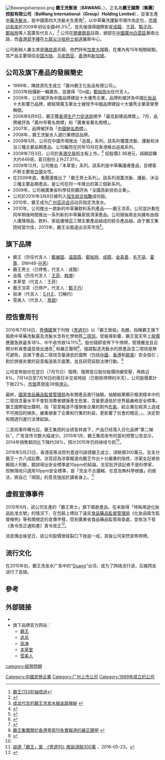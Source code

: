 {{Infobox_Company |
  company_name_zh = 霸王國際（集團）控股有限公司  |
  company_name = 霸王國際（集團）控股有限公司 |
  company_logo = [[File:bwintl.png|File:bwintl.png]] |
  company_type = [[民營企業|民營企業]] |
  foundation = 1989年 |
  location ={{CHN}}[[廣州|廣州]]|
  industry = [[日化|日化]]|
  key_people = [[董事長|董事長]]：[[陳啟源_(企業家)|陳啟源]] | 
  sales =  14.75億元[[人民幣|人民幣]]（2010年）|
  profit = -1.18亿元人民幣（2010年）|
  asset =  20.34 億元人民幣（2009年12月）|
  market_value = |
  num_employees = |
  revenue = |
  products = 洗髮產品、護髮產品、護膚產品以及清潔產品|
  parent = |
  homepage = [https://web.archive.org/web/20090707093633/http://www.bawang.com.cn/ 霸王國際有限公司]
}}

[[File:Bawangshampoo.png|right]]
'''霸王洗髮液'''（'''BAWANG'''，{{sehk|1338}}），正名為'''霸王國際（集團）控股有限公司'''（'''BaWang International（Group）Holding Limited'''），從事生產[[中藥|中藥]][[洗髮水|洗髮水]]，是中國第四大洗髮水生產商<ref>[http://www.104mfonline.com.hk/MetroFinance/InvestmentBlog/InvestmentBlogDetail.aspx?InvestmentBlogID=66f4f1dc-a1d0-4a54-840d-61528deade5e 霸王(1338)抽唔過]{{dead link|date=2018年5月 |bot=InternetArchiveBot |fix-attempted=yes }}</ref>，以中草藥洗護髮市場作為定位，[[市場佔有率|市場佔有率]]於2009年初佔全國46.3%<ref>{{Cite web |url=http://hk.news.yahoo.com/article/090629/9/cxrq.html |title=《品中資－李飛揚》霸王（01338）是高風險內需股 |access-date=2009-07-04 |archive-date=2009-07-10 |archive-url=https://web.archive.org/web/20090710141042/http://hk.news.yahoo.com/article/090629/9/cxrq.html |dead-url=no }}</ref>，並先後請得國際影星[[成龍|成龍]]、[[王菲|王菲]]、[[甄子丹|甄子丹]]、[[鄭裕玲|鄭裕玲]]等人當廣告代言人。<ref>[http://sh.sina.com.cn/citylink/ed/l/2009-06-23/17052624.html 成龙代言的霸王洗发水掘金路揭秘] {{webarchive|url=https://web.archive.org/web/20150402125923/http://sh.sina.com.cn/citylink/ed/l/2009-06-23/17052624.html |date=2015-04-02 }}</ref> 公司在[[開曼群島|開曼群島]]註冊，總部在[[中國|中國]][[廣州|廣州]][[白雲區|白雲區]]華南北路，而[[香港|香港]][[寫字樓|寫字樓]]在[[九龍|九龍]][[尖沙咀|尖沙咀]][[柯士甸道|柯士甸道]]麗斯中心。

公司創辦人兼主席是[[陳啟源_(企業家)|陳啟源]]夫婦，他們持有[[加拿大|加拿大]]國籍，在業內有15年相關經驗。其产品主要销往[[中国大陆|中国大陆]]、[[马来西亚|马来西亚]]、[[香港|香港]]和[[新加坡|新加坡]]。

==公司及旗下產品的發展簡史==
*1989年，陳啟源先生成立「廣州霸王化妝品有限公司」。
*2003年拍攝新一輯廣告，並邀得「Do姐」[[鄭裕玲|鄭裕玲]]出任代言人。
*2006年，公司被評為中國品牌建設十大優秀企業，品牌則被評為中國[[化妝品|化妝品]]十大影響力品牌，總經理萬玉華女士被授予中國品牌建設十大優秀企業家榮譽稱號。
*2006年6月9日，霸王獲[[香港生产力促进局|香港生产力促进局]]頒予「最佳創建品牌奬」。7月，品牌被評為「廣州市著名商標」和「廣東省著名商標」。
*2007年，品牌被評為「[[中國馳名商標|中國馳名商標]]」。
*2008年，霸王洗髮水入選行業標誌品牌。
*2009年5月，公司在中國市場推出「追風」系列。該系列覆蓋洗髮、護髮和沐浴三種主要品類產品。公司繼而在同年10月在香港推出追風系列。
*2009年7月3日，公司於[[香港交易所|香港交易所]]主板上市。<ref>{{Cite web |url=http://www.hkexnews.hk/listedco/listconews/sehk/20090622/LTN20090622029_C.htm |title=上市招股書內容 |access-date=2009-06-22 |archive-date=2009-07-26 |archive-url=https://web.archive.org/web/20090726022543/http://www.hkexnews.hk/listedco/listconews/sehk/20090622/LTN20090622029_C.htm |dead-url=no }}</ref> 招股價2.38港元，超額認購大约446倍，首日股份上升27.31%。
*2009年12月，公司推出「本草堂」系列。該系列是中草藥護膚產品，目標客戶群主要是[[白領|白領]]女性。
*在2009年底，集團還推出了「霸王男士系列」。該系列涵蓋洗髮、護髮、沐浴三種主要品類產品，是公司在同一年推出的第三個新系列。
*2009年，公司被廣東省科學技術廳評為「全國高新技術企業」。
*公司於2010年3月8日被列入[[恒生綜合指數|恒生綜合指數]]成份股。
*2010年，霸王成为[[广州亚运会|广州亚运会]]运动员指定洗发水。
*2010年，公司推出一款新的中草藥飲料系列產品——霸王凉茶。公司並計劃在同年稍後時間推出一系列新的中草藥家居清潔產品。公司隨後將走向擁有由個人護理用品、飲料、家庭護理這三類主要產品組成的綜合產品組。由于霸王集团经营欠佳，2013年，霸王全面退出凉茶市场<ref name="亏损">{{cite news|title=二噁烷“梦魇”难消 霸王连续五年亏损|url=http://news.hexun.com/2015-03-10/173888536.html|publisher=和讯|date=2015-03-10|accessdate=2015-03-10|archive-url=https://web.archive.org/web/20150416101639/http://news.hexun.com/2015-03-10/173888536.html|archive-date=2015-04-16|dead-url=yes}}</ref>。

==旗下品牌==
*霸王（历任代言人：[[戴展国|戴展国]]、[[温碧霞|温碧霞]]、[[鄭裕玲|鄭裕玲]]、[[成龍|成龍]]、[[金喜善|金喜善]]、[[毛不易|毛不易]]、[[霍尊|霍尊]]、SNH48-[[孙芮|孙芮]]）
*霸王男士（已停售，代言人：成龍）
*追風（历任代言人：[[王菲|王菲]]、[[韩庚|韩庚]]）
*本草堂（代言人：王菲）
*霸王涼茶（已停产，代言人：[[甄子丹|甄子丹]]）
*丽涛（代言人：[[S.H.E|S.H.E]]，已解约）
*雪美人（代言人：[[景甜|景甜]]）

==控告壹周刊==
2010年7月14日，[[壹傳媒|壹傳媒]]旗下刊物《[[壹週刊|壹週刊]]》以「霸王致癌」為題，指稱霸王旗下兩款中草藥洗髮露及洗髮水含有化學物質[[二噁烷|二噁烷]]。受報導影響，霸王當天早上[[股價|股價]]應聲急跌最多18%，中午收市跌14.11%<ref>{{Cite web |url=http://orientaldaily.on.cc/cnt/news/20100715/00176_025.html |title=霸王斥《壹週刊》惡意中傷 東方日報 2010年7月15日 |access-date=2010年7月15日 |archive-date=2016年3月5日 |archive-url=https://web.archive.org/web/20160305132717/http://orientaldaily.on.cc/cnt/news/20100715/00176_025.html |dead-url=no }}</ref>。股份隨即宣佈下午停牌，管理層並且召開分析員會議並發出通告<ref>{{Cite web |url=http://www.hkexnews.hk/listedco/listconews/sehk/20100714/LTN20100714505_C.pdf |title=公佈股價不尋常波動及恢復買賣 |access-date=2010-07-15 |archive-date=2010-08-22 |archive-url=https://web.archive.org/web/20100822015419/http://www.hkexnews.hk/listedco/listconews/sehk/20100714/LTN20100714505_C.pdf |dead-url=no }}</ref> 和嚴正聲明<ref>[http://www.bawang.com.cn/article.asp?bid=18&sid=52&aid=137 霸王集團關於香港壹周刊失實報道的嚴正聲明] {{webarchive|url=https://web.archive.org/web/20100717095735/http://www.bawang.com.cn/article.asp?bid=18&sid=52&aid=137 |date=2010-07-17 }}</ref>，強調製造洗髮水的原產品含二噁烷是無可避免，且旗下產品二噁烷含量遠低於國際（包括[[中國|中國]]、[[香港|香港]]和[[歐洲|歐]][[美洲|美]]）安全指引；對於誇張失實的惡意報道表示震驚，並且研究採取法律行動。<ref>{{Cite web |url=http://www.bawang.com.cn/article.asp?bid=18&sid=52&aid=138 |title=霸王致消費者的一封信 |accessdate=2010-07-15 |archive-date=2010-07-19 |archive-url=https://web.archive.org/web/20100719103840/http://www.bawang.com.cn/article.asp?bid=18&sid=52&aid=138 |dead-url=yes }}</ref>

公司宣佈股份在翌日（7月15日）復牌。復牌首日股份股價持續受壓，再跌近8%。7月14日至7月16日的兩日半交易時段（已剔除停牌的半天），公司股價累計下挫22%，[[市值|市值]]蒸發逾38億[[港元|港元]]。

最終，[[國家食品藥品監督管理局|國家食品藥品監督管理局]]為有關產品進行抽驗。抽驗結果顯示檢測樣本中的二噁烷含量水平不會對消費者健康產生危害，含量更遠低於世界最嚴格安全標準。霸王國際發出聲明，指「惡意報道不僅損害企業的對外[[企業識別|形象]]，給企業在經濟上造成不可挽回的損失，嚴重損害了企業和行業的利益，更影響了社會的穩定。」，決定對有關週刊進行法律起訴。

二恶烷事件曝光后，霸王集团的业绩急转直下，产品已经落入日化品牌“第二梯队”，广告宣传次数大幅减少。2015年1月，霸王集团发布的盈利预警公告显示，2014年销售额同比下降约38%，预计2015年仍将继续亏损<ref name="亏损"/>。

2016年5月23日，香港高等法院判壹週刊誹謗霸王成立，須賠償300萬元，及支付霸王一方八成訟費。法官認為涉案報道向霸王作出十分嚴重的指控，涉案女記者依賴個人判斷，錯誤得出安全標準是10ppm的結論。法官批評該記者不是科學家，但無理地只選用10ppm安全標準，是「完全不合邏輯、任意及無科學根據」的做法，將自己「頑固」的意見強加於讀者身上。<ref>[https://hk.news.yahoo.com/%E8%AA%B9%E8%AC%97-%E9%9C%B8%E7%8E%8B-%E6%A1%88-%E5%A3%B9%E9%80%B1%E5%88%8A-%E6%95%97%E8%A8%B4%E9%A0%88%E8%B3%A0300%E8%90%AC-063500617.html 誹謗「霸王」案　《壹週刊》敗訴須賠300萬] {{Wayback|url=https://hk.news.yahoo.com/%E8%AA%B9%E8%AC%97-%E9%9C%B8%E7%8E%8B-%E6%A1%88-%E5%A3%B9%E9%80%B1%E5%88%8A-%E6%95%97%E8%A8%B4%E9%A0%88%E8%B3%A0300%E8%90%AC-063500617.html |date=20190602210724 }}，2016-05-23。</ref>

==虛假宣傳事件==
2010年9月，該公司生產的「霸王男士」旗下兩款產品，在未取得「特殊用途化妝品批准文號」的情況下，在包裝上標註了違反[[食品藥品監督管理局|食品藥品監督管理局]]《化妝品衛生監督條例》等有關規定的宣傳字樣，受到廣東省食品藥品監管局查處，並依法下發《責令改正通知書》責令改正<ref>{{cite web |title=国家食品药品监管局：“霸王”两产品因虚假宣传受查处--社会--人民网 |url=http://society.people.com.cn/GB/12683927.html |website=society.people.com.cn |access-date=2020-02-26 |archive-date=2010-09-13 |archive-url=https://web.archive.org/web/20100913042228/http://society.people.com.cn/GB/12683927.html |dead-url=no }}</ref>。

消息傳出後翌日，該公司股價曾經裂口下挫逾一成，其後公司突然宣佈停牌。

==流行文化==
在2015年初，霸王洗发水广告中的“[[Duang|Duang]]”台词，成为了网络流行语，后被网友进行了恶搞。

==參考==
{{reflist}}

==外部链接==
{{commonscat|BaWang International (Group)}}
* {{官方網站|2=霸王國際集團}}
* 旗下品牌官方网站：
** [http://www.bawang.com.cn/bw 霸王] {{Wayback|url=http://www.bawang.com.cn/bw |date=20201020072401 }}
** [https://web.archive.org/web/20150302183719/http://www.royalwind.com.cn/ 追风]
** [https://web.archive.org/web/20150302174110/http://www.litao.com.cn/ 丽涛]
** [http://www.herborn-bw.com/ 本草堂] {{Wayback|url=http://www.herborn-bw.com/ |date=20150301200657 }}
** [http://www.smerry.com/ 雪美人] {{Wayback|url=http://www.smerry.com/ |date=20150302111953 }}

[[Category:中國民營企業|Category:中國民營企業]]
[[Category:广州上市公司|Category:广州上市公司]]
[[Category:1989年成立的公司|Category:1989年成立的公司]]
[[category:經營問題|category:經營問題]]